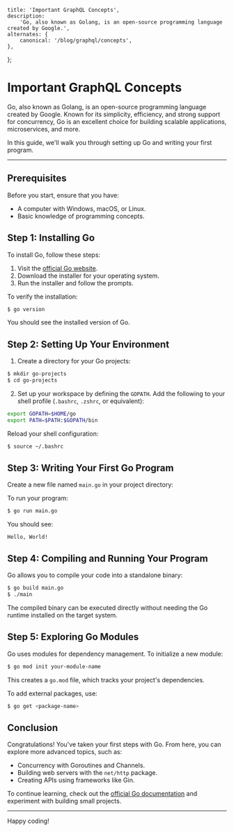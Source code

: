 
    title: 'Important GraphQL Concepts',
    description:
        'Go, also known as Golang, is an open-source programming language created by Google.',
    alternates: {
        canonical: '/blog/graphql/concepts',
    },
};

# Important GraphQL Concepts

<AnimatedName />

Go, also known as Golang, is an open-source programming language created by Google. Known for its simplicity, efficiency, and strong support for concurrency, Go is an excellent choice for building scalable applications, microservices, and more.

In this guide, we'll walk you through setting up Go and writing your first program.

---

## Prerequisites

Before you start, ensure that you have:

- A computer with Windows, macOS, or Linux.
- Basic knowledge of programming concepts.

## Step 1: Installing Go

To install Go, follow these steps:

1. Visit the [official Go website](https://golang.org/dl/).
2. Download the installer for your operating system.
3. Run the installer and follow the prompts.

To verify the installation:

```bash
$ go version
```

You should see the installed version of Go.

## Step 2: Setting Up Your Environment

1. Create a directory for your Go projects:

```bash
$ mkdir go-projects
$ cd go-projects
```

2. Set up your workspace by defining the `GOPATH`. Add the following to your shell profile (`.bashrc`, `.zshrc`, or equivalent):

```bash
export GOPATH=$HOME/go
export PATH=$PATH:$GOPATH/bin
```

Reload your shell configuration:

```bash
$ source ~/.bashrc
```

## Step 3: Writing Your First Go Program

Create a new file named `main.go` in your project directory:

To run your program:

```bash
$ go run main.go
```

You should see:

```
Hello, World!
```

## Step 4: Compiling and Running Your Program

Go allows you to compile your code into a standalone binary:

```bash
$ go build main.go
$ ./main
```

The compiled binary can be executed directly without needing the Go runtime installed on the target system.

## Step 5: Exploring Go Modules

Go uses modules for dependency management. To initialize a new module:

```bash
$ go mod init your-module-name
```

This creates a `go.mod` file, which tracks your project's dependencies.

To add external packages, use:

```bash
$ go get <package-name>
```

## Conclusion

Congratulations! You've taken your first steps with Go. From here, you can explore more advanced topics, such as:

- Concurrency with Goroutines and Channels.
- Building web servers with the `net/http` package.
- Creating APIs using frameworks like Gin.


To continue learning, check out the [official Go documentation](https://golang.org/doc/) and experiment with building small projects.

---

Happy coding!
